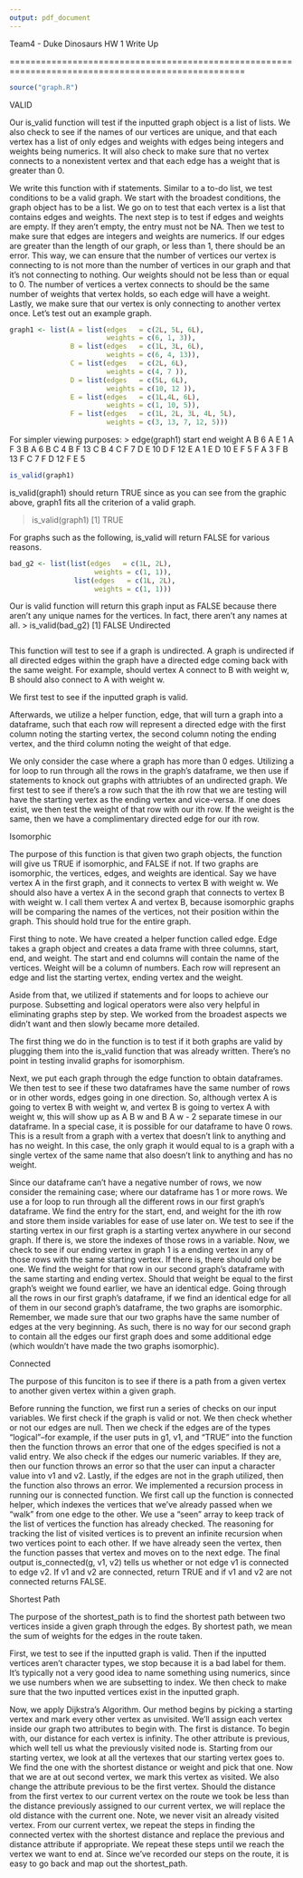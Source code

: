 ```yaml
---
output: pdf_document
---
```

Team4 - Duke Dinosaurs HW 1 Write Up

===================================================================================================

```r
source("graph.R")
```
VALID

Our is_valid function will test if the inputted graph object is a list of lists. We also check to see if the names of our vertices are unique, and that each vertex has a list of only edges and weights with edges being integers and weights being numerics. It will also check to make sure that no vertex connects to a nonexistent vertex and that each edge has a weight that is greater than 0. 

We write this function with if statements. Similar to a to-do list, we test conditions to be a valid graph. We start with the broadest conditions, the graph object has to be a list. We go on to test that each vertex is a list that contains edges and weights. The next step is to test if edges and weights are empty. If they aren't empty, the entry must not be NA. Then we test to make sure that edges are integers and weights are numerics. If our edges are greater than the length of our graph, or less than 1, there should be an error. This way, we can ensure that the number of vertices our vertex is connecting to is not more than the number of vertices in our graph and that it's not connecting to nothing. Our weights should not be less than or equal to 0. The number of vertices a vertex connects to should be the same number of weights that vertex holds, so each edge will have a weight. Lastly, we make sure that our vertex is only connecting to another vertex once. 
Let's test out an example graph. 

```r
graph1 <- list(A = list(edges   = c(2L, 5L, 6L),
                        weights = c(6, 1, 3)),
               B = list(edges   = c(1L, 3L, 6L),
                        weights = c(6, 4, 13)),
               C = list(edges   = c(2L, 6L),
                        weights = c(4, 7 )),
               D = list(edges   = c(5L, 6L),
                        weights = c(10, 12 )),
               E = list(edges   = c(1L,4L, 6L),
                        weights = c(1, 10, 5)),
               F = list(edges   = c(1L, 2L, 3L, 4L, 5L),
                        weights = c(3, 13, 7, 12, 5)))
```
For simpler viewing purposes: 
> edge(graph1)
   start end weight
     A   B      6
     A   E      1
     A   F      3
     B   A      6
     B   C      4
     B   F     13
     C   B      4
     C   F      7
     D   E     10
     D   F     12
     E   A      1
     E   D     10
     E   F      5
     F   A      3
     F   B     13
     F   C      7
     F   D     12
     F   E      5

```r
is_valid(graph1)
```

is_valid(graph1) should return TRUE since as you can see from the graphic above, graph1 fits all the criterion of a valid graph. 

> is_valid(graph1)
[1] TRUE

For graphs such as the following, is_valid will return FALSE for various reasons. 

```r
bad_g2 <- list(list(edges   = c(1L, 2L),
                     weights = c(1, 1)),
                list(edges   = c(1L, 2L),
                     weights = c(1, 1)))
```
Our is valid function will return this graph input as FALSE because there aren't any unique names for the vertices. In fact, there aren't any names at all. 
> is_valid(bad_g2)
[1] FALSE
Undirected

```r

```


This function will test to see if a graph is undirected. A graph is undirected if all directed edges within the graph have a directed edge coming back with the same weight. For example, should vertex A connect to B with weight w, B should also connect to A with weight w. 

We first test to see if the inputted graph is valid. 

Afterwards, we utilize a helper function, edge, that will turn a graph into a dataframe, such that each row will represent a directed edge with the first column noting the starting vertex, the second column noting the ending vertex, and the third column noting the weight of that edge. 

We only consider the case where a graph has more than 0 edges. Utilizing a for loop to run through all the rows in the graph's dataframe, we then use if statements to knock out graphs with attriubtes of an undirected graph. We first test to see if there's a row such that the ith row that we are testing will have the starting vertex as the ending vertex and vice-versa. If one does exist, we then test the weight of that row with our ith row. If the weight is the same, then we have a complimentary directed edge for our ith row.  



Isomorphic

The purpose of this function is that given two graph objects, the function will give us TRUE if isomorphic, and FALSE if not. If two graphs are isomorphic, the vertices, edges, and weights are identical. Say we have vertex A in the first graph, and it connects to vertex B with weight w. We should also have a vertex A in the second graph that connects to vertex B with weight w. I call them vertex A and vertex B, because isomorphic graphs will be comparing the names of the vertices, not their position within the graph. This should hold true for the entire graph. 

First thing to note. We have created a helper function called edge. Edge takes a graph object and creates a data frame with three columns, start, end, and weight. The start and end columns will contain the name of the vertices. Weight will be a column of numbers. Each row will represent an edge and list the starting vertex, ending vertex and the weight. 

Aside from that, we utilized if statements and for loops to achieve our purpose. Subsetting and logical operators were also very helpful in eliminating graphs step by step. We worked from the broadest aspects we didn't want and then slowly became more detailed. 

The first thing we do in the function is to test if it both graphs are valid by plugging them into the is_valid function that was already written. There's no point in testing invalid graphs for isomorphism. 

Next, we put each graph through the edge function to obtain dataframes. We then test to see if these two dataframes have the same number of rows or in other words, edges going in one direction. So, although vertex A is going to vertex B with weight w, and vertex B is going to vertex A with weight w, this will show up as A B w and B A w - 2 separate timese in our dataframe. In a special case, it is possible for our dataframe to have 0 rows. This is a result from a graph with a vertex that doesn't link to anything and has no weight. In this case, the only graph it would equal to is a graph with a single vertex of the same name that also doesn't link to anything and has no weight. 

Since our dataframe can't have a negative number of rows, we now consider the remaining case; where our dataframe has 1 or more rows. We use a for loop to run through all the different rows in our first graph's dataframe. We find the entry for the start, end, and weight for the ith row and store them inside variables for ease of use later on. We test to see if the starting vertex in our first graph is a starting vertex anywhere in our second graph. If there is, we store the indexes of those rows in a variable. Now, we check to see if our ending vertex in graph 1 is a ending vertex in any of those rows with the same starting vertex. If there is, there should only be one. We find the weight for that row in our second graph's dataframe with the same starting and ending vertex. Should that weight be equal to the first graph's weight we found earlier, we have an identical edge. Going through all the rows in our first graph's dataframe, if we find an identical edge for all of them in our second graph's dataframe, the two graphs are isomorphic. Remember, we made sure that our two graphs have the same number of edges at the very beginning. As such, there is no way for our second graph to contain all the edges our first graph does and some additional edge (which wouldn't have made the two graphs isomorphic). 




Connected

The purpose of this funciton is to see if there is a path from a given vertex to another given vertex within a given graph. 

Before running the function, we first run a series of checks on our input variables. We first check if the graph is valid or not. We then check whether or not our edges are null. Then we check if the edges are of the types "logical"--for example, if the user puts in g1, v1, and "TRUE" into the function then the function throws an error that one of the edges specified is not a valid entry. We also check if the edges our numeric variables. If they are, then our function throws an error so that the user can input a character value into v1 and v2. Lastly, if the edges are not in the graph utilized, then the function also throws an error. We implemented a recursion process in running our is connected function. We first call up the function is connected helper, which indexes the vertices that we've already passed when we "walk" from one edge to the other. We use a "seen" array to keep track of the list of vertices the function has already checked. The reasoning for tracking the list of visited vertices is to prevent an infinite recursion when two vertices point to each other. If we have already seen the vertex, then the function passes that vertex and moves on to the next edge. The final output is_connected(g, v1, v2) tells us whether or not edge v1 is connected to edge v2. If v1 and v2 are connected, return TRUE and if v1 and v2 are not connected returns FALSE.  


Shortest Path

The purpose of the shortest_path is to find the shortest path between two vertices inside a given graph through the edges. By shortest path, we mean the sum of weights for the edges in the route taken. 

First, we test to see if the inputted graph is valid. Then if the inputted vertices aren't character types, we stop because it is a bad label for them. It's typically not a very good idea to name something using numerics, since we use numbers when we are subsetting to index. We then check to make sure that the two inputted vertices exist in the inputted graph. 

Now, we apply Dijkstra's Algorithm. Our method begins by picking a starting vertex and mark every other vertex as unvisited. We'll assign each vertex inside our graph two attributes to begin with. The first is distance. To begin with, our distance for each vertex is infinity. The other attribute is previous, which well tell us what the previously visited node is. Starting from our starting vertex, we look at all the vertexes that our starting vertex goes to. We find the one with the shortest distance or weight and pick that one. Now that we are at out second vertex, we mark this vertex as visited. We also change the attribute previous to be the first vertex. Should the distance from the first vertex to our current vertex on the route we took be less than the distance previously assigned to our current vertex, we will replace the old distance with the current one. Note, we never visit an already visited vertex. From our current vertex, we repeat the steps in finding the connected vertex with the shortest distance and replace the previous and distance attribute if appropriate. We repeat these steps until we reach the vertex we want to end at. Since we've recorded our steps on the route, it is easy to go back and map out the shortest_path.



